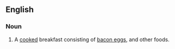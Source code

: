 ==English==

===Noun===
{{en-noun|sg=[[full]] [[English]]|plural=full Englishes}}

# {{idiom}} A [[cooked]] breakfast consisting of [[bacon eggs]], and other foods.